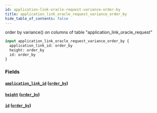 ```yaml
---
id: application-link-oracle-request-variance-order-by
title: application_link_oracle_request_variance_order_by
hide_table_of_contents: false
---
```


order by variance() on columns of table "application_link_oracle_request"

```graphql
input application_link_oracle_request_variance_order_by {
  application_link_id: order_by
  height: order_by
  id: order_by
}
```

### Fields

#### [`application_link_id`](#) ([`order_by`](../enums/order-by))

#### [`height`](#) ([`order_by`](../enums/order-by))

#### [`id`](#) ([`order_by`](../enums/order-by))

